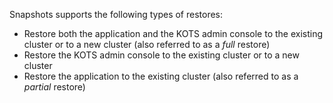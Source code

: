 Snapshots supports the following types of restores:
* Restore both the application and the KOTS admin console to the existing cluster or to a new cluster (also referred to as a _full_ restore)
* Restore the KOTS admin console to the existing cluster or to a new cluster
* Restore the application to the existing cluster (also referred to as a _partial_ restore)